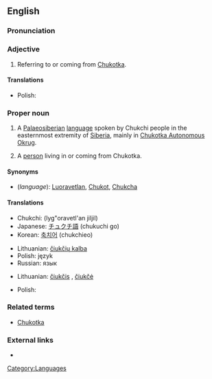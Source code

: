 {{wikipedia}}
==English==

===Pronunciation===
{{rfp}}

===Adjective===
{{en-adj}}

# Referring to or coming from [[Chukotka]].

====Translations====
{{trans-top|referring to Chukotka}}
* Polish: {{t|pl|czukocki|m}}
{{trans-mid}}
{{trans-bottom}}

===Proper noun===
{{en-noun|s|-}}

# {{uncountable}} A [[Palaeosiberian]] [[language]] spoken by Chukchi people in the easternmost extremity of [[Siberia]], mainly in [[Chukotka Autonomous Okrug]].
# {{countable}} A [[person]] living in or coming from Chukotka.

====Synonyms====
* (''language''): [[Luoravetlan]], [[Chukot]], [[Chukcha]]

====Translations====
{{trans-top|language}}
* Chukchi: {{Cyrl|[[ԓыгъоравэтԓьэн йиԓыйиԓ]]}} (lyg"oravetl'an jiljil)
* Japanese: [[チュクチ語]] (chukuchi go)
* Korean: [[축치어]] (chukchieo)
{{trans-mid}}
* Lithuanian: [[čiukčių kalba]]
* Polish: język {{t|pl|czukocki|m}}
* Russian: {{t|ru|чукотский}} язык
{{trans-bottom}}

{{trans-top|person from Chukotka}}
* Lithuanian: [[čiukčis]] {{m}}, [[čiukčė]] {{f}}
{{trans-mid}}
* Polish: {{t|pl|Czukcza|m}}
{{trans-bottom}}

===Related terms===
* [[Chukotka]]

===External links===
* {{ethnologue|code=ckt}}

[[Category:Languages]]